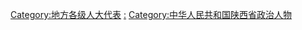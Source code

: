 [[Category:地方各级人大代表|Category:地方各级人大代表]]
[[Category:陕西省各级人民代表大会|:]]
[[Category:中华人民共和国陕西省政治人物|Category:中华人民共和国陕西省政治人物]]